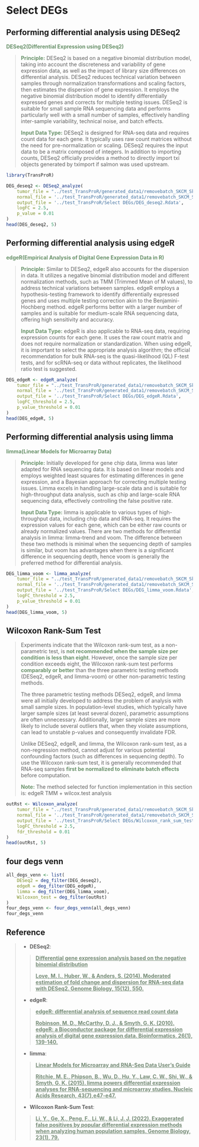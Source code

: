 # Select DEGs

## Performing differential analysis using DESeq2
<b style="color: #6a926b;">DESeq2(Differential Expression using DESeq2)</b>

><b style="color: #6a926b;">Principle:</b> DESeq2 is based on a negative binomial distribution model, taking into account the discreteness and variability of gene expression data, as well as the impact of library size differences on differential analysis. DESeq2 reduces technical variation between samples through normalization transformations and scaling factors, then estimates the dispersion of gene expression. It employs the negative binomial distribution model to identify differentially expressed genes and corrects for multiple testing issues. DESeq2 is suitable for small sample RNA sequencing data and performs particularly well with a small number of samples, effectively handling inter-sample variability, technical noise, and batch effects.
>
><b style="color: #6a926b;">Input Data Type:</b> DESeq2 is designed for RNA-seq data and requires count data for each gene. It typically uses raw count matrices without the need for pre-normalization or scaling. DESeq2 requires the input data to be a matrix composed of integers. In addition to importing counts, DESeq2 officially provides a method to directly import txi objects generated by tximport if salmon was used upstream. 

```r
library(TransProR)
```


```r
DEG_deseq2 <- DESeq2_analyze(
    tumor_file = "../test_TransProR/generated_data1/removebatch_SKCM_Skin_TCGA_exp_tumor.rds", 
    normal_file = '../test_TransProR/generated_data1/removebatch_SKCM_Skin_Normal_TCGA_GTEX_count.rds',
    output_file = '../test_TransProR/Select DEGs/DEG_deseq2.Rdata',
    logFC = 2.5,
    p_value = 0.01
)
head(DEG_deseq2, 5)
```


## Performing differential analysis using edgeR
<b style="color: #6a926b;">edgeR(Empirical Analysis of Digital Gene Expression Data in R)</b>

><b style="color: #6a926b;">Principle:</b> Similar to DESeq2, edgeR also accounts for the dispersion in data. It utilizes a negative binomial distribution model and different normalization methods, such as TMM (Trimmed Mean of M values), to address technical variations between samples. edgeR employs a hypothesis-testing framework to identify differentially expressed genes and uses multiple testing correction akin to the Benjamini-Hochberg method. edgeR performs better with a larger number of samples and is suitable for medium-scale RNA sequencing data, offering high sensitivity and accuracy.
>
><b style="color: #6a926b;">Input Data Type:</b> edgeR is also applicable to RNA-seq data, requiring expression counts for each gene. It uses the raw count matrix and does not require normalization or standardization. When using edgeR, it is important to select the appropriate analysis algorithm; the official recommendation for bulk RNA-seq is the quasi-likelihood (QL) F-test tests, and for scRNA-seq or data without replicates, the likelihood ratio test is suggested.

```r
DEG_edgeR <- edgeR_analyze(
    tumor_file = "../test_TransProR/generated_data1/removebatch_SKCM_Skin_TCGA_exp_tumor.rds", 
    normal_file = '../test_TransProR/generated_data1/removebatch_SKCM_Skin_Normal_TCGA_GTEX_count.rds',
    output_file = '../test_TransProR/Select DEGs/DEG_edgeR.Rdata',
    logFC_threshold = 2.5,
    p_value_threshold = 0.01
)
head(DEG_edgeR, 5)
```


## Performing differential analysis using limma
<b style="color: #6a926b;">limma(Linear Models for Microarray Data)</b>

><b style="color: #6a926b;">Principle:</b> Initially developed for gene chip data, limma was later adapted for RNA sequencing data. It is based on linear models and employs weighted least squares for estimating differences in gene expression, and a Bayesian approach for correcting multiple testing issues. Limma excels in handling large-scale data and is suitable for high-throughput data analysis, such as chip and large-scale RNA sequencing data, effectively controlling the false positive rate.
>
><b style="color: #6a926b;">Input Data Type:</b> limma is applicable to various types of high-throughput data, including chip data and RNA-seq. It requires the expression values for each gene, which can be either raw counts or already normalized values. There are two methods for differential analysis in limma: limma-trend and voom. The difference between these two methods is minimal when the sequencing depth of samples is similar, but voom has advantages when there is a significant difference in sequencing depth, hence voom is generally the preferred method for differential analysis.

```r
DEG_limma_voom <- limma_analyze(
    tumor_file = "../test_TransProR/generated_data1/removebatch_SKCM_Skin_TCGA_exp_tumor.rds", 
    normal_file = '../test_TransProR/generated_data1/removebatch_SKCM_Skin_Normal_TCGA_GTEX_count.rds',
    output_file = '../test_TransProR/Select DEGs/DEG_limma_voom.Rdata',
    logFC_threshold = 2.5,
    p_value_threshold = 0.01
)
head(DEG_limma_voom, 5)
```


## Wilcoxon Rank-Sum Test
>Experiments indicate that the Wilcoxon rank-sum test, as a non-parametric test, is <b style="color: #6a926b;">not recommended when the sample size per condition is less than eight</b>. However, once the sample size per condition exceeds eight, the Wilcoxon rank-sum test performs <b style="color: #6a926b;">comparably or better</b> than the three parametric testing methods (DESeq2, edgeR, and limma-voom) or other non-parametric testing methods.
>
>The three parametric testing methods DESeq2, edgeR, and limma were all initially developed to address the problem of analysis with small sample sizes. In population-level studies, which typically have larger sample sizes (at least several dozen), parametric assumptions are often unnecessary. Additionally, larger sample sizes are more likely to include several outliers that, when they violate assumptions, can lead to unstable p-values and consequently invalidate FDR.
>
>Unlike DESeq2, edgeR, and limma, the Wilcoxon rank-sum test, as a non-regression method, cannot adjust for various potential confounding factors (such as differences in sequencing depth). To use the Wilcoxon rank-sum test, it is generally recommended that RNA-seq samples <b style="color: #6a926b;">first be normalized to eliminate batch effects</b> before computation.
>
><b style="color: #6a926b;">Note:</b> The method selected for function implementation in this section is: edgeR TMM + wilcox.test analysis

```r
outRst <- Wilcoxon_analyze(
    tumor_file = "../test_TransProR/generated_data1/removebatch_SKCM_Skin_TCGA_exp_tumor.rds", 
    normal_file = '../test_TransProR/generated_data1/removebatch_SKCM_Skin_Normal_TCGA_GTEX_count.rds',
    output_file = '../test_TransProR/Select DEGs/Wilcoxon_rank_sum_testoutRst.Rdata',
    logFC_threshold = 2.5,
    fdr_threshold = 0.01
)
head(outRst, 5)
```


## four degs venn
```r
all_degs_venn <- list(
    DESeq2 = deg_filter(DEG_deseq2), 
    edgeR = deg_filter(DEG_edgeR), 
    limma = deg_filter(DEG_limma_voom), 
    Wilcoxon_test = deg_filter(outRst)
)
four_degs_venn <- four_degs_venn(all_degs_venn)
four_degs_venn
```


## Reference
> - **DESeq2**:
>
>> <a href="https://docs.gdc.cancer.gov/Data/Bioinformatics_Pipelines/Expression_mRNA_Pipeline/" style="color: #758b76; font-weight: bold;">Differential gene expression analysis based on the negative binomial distribution</a>
>>
>><a href="https://genomebiology.biomedcentral.com/articles/10.1186/s13059-014-0550-8" style="color: #758b76; font-weight: bold;">Love, M. I., Huber, W., & Anders, S. (2014). Moderated estimation of fold change and dispersion for RNA-seq data with DESeq2. Genome Biology, 15(12), 550.</a>
>
> - **edgeR**:
> 
>><a href="https://www.bioconductor.org/packages/release/bioc/vignettes/edgeR/inst/doc/edgeRUsersGuide.pdf" style="color: #758b76; font-weight: bold;">edgeR: differential analysis
of sequence read count data</a>
>>
>><a href="https://academic.oup.com/bioinformatics/article/26/1/139/182458?login=false" style="color: #758b76; font-weight: bold;">Robinson, M. D., McCarthy, D. J., & Smyth, G. K. (2010). edgeR: a Bioconductor package for differential expression analysis of digital gene expression data. Bioinformatics, 26(1), 139-140. </a>
>
> - **limma**:
> 
>><a href="https://www.bioconductor.org/packages/release/bioc/vignettes/limma/inst/doc/usersguide.pdf" style="color: #758b76; font-weight: bold;">Linear Models for Microarray and RNA-Seq Data User’s Guide</a>
>>
>><a href="https://academic.oup.com/nar/article/43/7/e47/2414268" style="color: #758b76; font-weight: bold;">Ritchie, M. E., Phipson, B., Wu, D., Hu, Y., Law, C. W., Shi, W., & Smyth, G. K. (2015). limma powers differential expression analyses for RNA-sequencing and microarray studies. Nucleic Acids Research, 43(7),e47-e47.</a>
>
> - **Wilcoxon Rank-Sum Test**:
>
>><a href="https://genomebiology.biomedcentral.com/articles/10.1186/s13059-022-02648-4" style="color: #758b76; font-weight: bold;">Li, Y., Ge, X., Peng, F., Li, W., & Li, J. J. (2022). Exaggerated false positives by popular differential expression methods when analyzing human population samples. Genome Biology, 23(1), 79.</a>